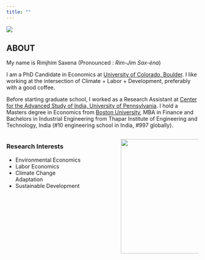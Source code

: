 ```yaml
---
title: ""
---
```


![](images/banner.png){fig-align="center"}

## ABOUT

My name is Rimjhim Saxena (Pronounced : *Rim-Jim Sax-éna*)

I am a PhD Candidate in Economics at [University of Colorado, Boulder](https://www.colorado.edu/economics/). I like working at the intersection of Climate + Labor + Development, preferably with a good coffee.

Before starting graduate school, I worked as a Research Assistant at [Center for the Advanced Study of India, University of Pennsylvania](https://casi.sas.upenn.edu). I hold a Masters degree in Economics from [Boston University](https://www.bu.edu/econ/), MBA in Finance and Bachelors in Industrial Engineering from Thapar Institute of Engineering and Technology, India (#10 engineering school in India, #997 globally).

::: columns
::: {.column width="40%"}
### Research Interests

-   Environmental Economics
-   Labor Economics
-   Climate Change Adaptation
-   Sustainable Development
:::

::: {.column width="10%"}
<!-- empty column to create gap -->
:::

::: {.column width="40%"}
![](images/IMG_1651-01.PNG){fig-align="right" width="300"}
:::
:::
